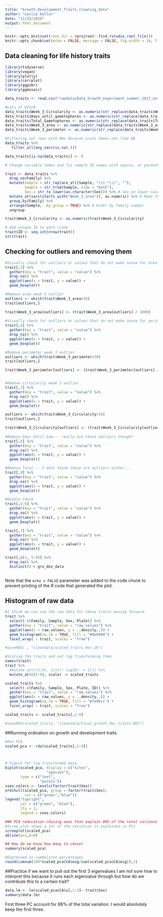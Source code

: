 ```yaml
---
title: "Growth_Development_Traits_cleaning_data"
author: "Leslie Kollar"
date: "11/25/2019"
output: html_document
---
```


```r
knitr::opts_knit$set(root.dir = rprojroot::find_rstudio_root_file())
knitr::opts_chunk$set(echo = FALSE, message = FALSE, fig.width = 14, fig.height = 6)
```

## Data cleaning for life history traits


```r
library(tidyverse)
library(vegan)
library(plotly)
library(corrplot)
library(ggpubr)
library(ggmosaic)
```


```r
data_traits <- read.csv("rawdata/Data_Growth_experiment_summer_2017_not_all.csv")
```

```r
#Lots of DIV/0
data_traits$Week_3_Circularity <- as.numeric(str_replace(data_traits$Week_3_Circularity, "#DIV/0!", "NA"))
data_traits$Days_until_gametophores <- as.numeric(str_replace(data_traits$Days_until_gametophores, "#DIV/0!", "NA"))
data_traits$Total_Gametophores <- as.numeric(str_replace(data_traits$Total_Gametophores,"#DIV/0!", "NA"))
data_traits$Week_3_area <- as.numeric(str_replace(data_traits$Week_3_area, "#DIV/0!", "NA"))
data_traits$Week_3_perimeter <- as.numeric(str_replace(data_traits$Week_3_perimete, "#DIV/0!", "NA"))

#Filtering out rows with NAs because scale doees not like NA
data_traits %>% 
   filter_all(any_vars(is.na(.)))

data_traits[is.na(data_traits)] <- 0
```

```r
# Change variable names and fix sample ID names with spaces, or parentheses

trait <- data_traits %>% 
  drop_na(Family) %>% 
  mutate(Sample = str_replace_all(Sample, "\\(.*\\)", ""),
         Sample = str_trim(Sample, side = "both"),
         Sex = str_to_lower(as.character(Sex))) %>% # Sex on lower case only
  mutate_at(vars(starts_with("Week_3_area")), as.numeric) %>% # Make them all numeric 
  group_by(Family) %>% 
  arrange(Sample, .by_group = TRUE) %>% # Order by family number
  ungroup

trait$Week_3_Circularity <- as.numeric(trait$Week_3_Circularity)

# Add unique ID to each clone
trait$ID <- seq.int(nrow(trait))
str(trait)

```



## Checking for outliers and removing them
```r
#Visually check for outliers or values that do not make sense for area
trait[,5] %>% 
  gather(key = "trait", value = "value") %>% 
  drop_na() %>% 
  ggplot(aes(x = trait, y = value)) + 
  geom_boxplot()

#Remove area week 3 outlier
outliers <- which(trait$Week_3_area>50)
trait[outliers,]

trait$Week_3_area[outliers] <- (trait$Week_3_area[outliers] / 1000)
                                
#Visually check for outliers or values that do not make sense for perimeter
trait[,6] %>% 
  gather(key = "trait", value = "value") %>% 
  drop_na() %>% 
  ggplot(aes(x = trait, y = value)) + 
  geom_boxplot()

#Remove perimeter week 3 outlier
outliers <- which(trait$Week_3_perimeter>30)
trait[outliers,]

trait$Week_3_perimeter[outliers] <- (trait$Week_3_perimeter[outliers] / 1000)      


#Remove circularity week 3 outlier
trait[,7] %>% 
  gather(key = "trait", value = "value") %>% 
  drop_na() %>% 
  ggplot(aes(x = trait, y = value)) + 
  geom_boxplot()

outliers <- which(trait$Week_3_Circularity>10)
trait[outliers,]

trait$Week_3_Circularity[outliers] <- (trait$Week_3_Circularity[outliers] / 1000) 
                                     
#Remove Days Until Gam--- really are those outliers though?
trait[,8] %>% 
  gather(key = "trait", value = "value") %>% 
  drop_na() %>% 
  ggplot(aes(x = trait, y = value)) + 
  geom_boxplot()

#Remove Total--- I dont think these are outliers either...
trait[,9] %>% 
  gather(key = "trait", value = "value") %>% 
  drop_na() %>% 
  ggplot(aes(x = trait, y = value)) + 
  geom_boxplot()

#Double Check
trait[,5:6] %>% 
  gather(key = "trait", value = "value") %>% 
  drop_na() %>% 
  ggplot(aes(x = trait, y = value)) + 
  geom_boxplot()

trait[,7] %>% 
  gather(key = "trait", value = "value") %>% 
  drop_na() %>% 
  ggplot(aes(x = trait, y = value)) + 
  geom_boxplot()

trait[,c(1, 5:9)] %>% 
  drop_na() %>% 
  distinct()-> gro_dev_data
                                                                     
```

Note that the `echo = FALSE` parameter was added to the code chunk to prevent printing of the R code that generated the plot.

## Histogram of raw data
```r

#I think we can use the raw data for these traits moving forward. 
trait %>% 
  select(-c(Family, Sample, Sex, Plate)) %>% 
  gather(key = "trait", value = "raw_values") %>% 
  ggplot(aes(x = raw_values, y = ..density..)) +
  geom_histogram(na.rm = TRUE, fill = "#8e9998") +
  facet_wrap( ~ trait, scales = "free")

#saveRDS( , "cleandata/scaled_traits_Nov_26")
```

```r
#Scaling the traits and not log transforming them
names(trait)
trait %>% 
  #mutate_at(c(5:9), list(~ log10(. + 1))) %>% 
  mutate_at(c(5:9), scale) -> scaled_traits

scaled_traits %>% 
  select(-c(Family, Sample, Sex, Plate, ID)) %>% 
  gather(key = "trait", value = "raw_values") %>% 
  ggplot(aes(x = raw_values, y = ..density..)) +
  geom_histogram(na.rm = TRUE, fill = "#7e9bcc") +
  facet_wrap( ~ trait, scales = "free")

scaled_traits <- scaled_traits[,1:9]

```




```r
#saveRDS(scaled_traits, "cleandata/Final_growth_dev_traits.RDS")
```

##Running ordination on growth and development traits
```r
#Run PCA
scaled_pca <- rda(scaled_traits[,5:9])



# Figure for log transformed data
biplot(scaled_pca, display = c("sites", 
                   "species"),
       type = c("text",
                "points"))
ssex.colors <- levels(factor(trait$Sex))
ordihull(scaled_pca, group = factor(trait$Sex),
         col = c("green","blue"))
legend("topright", 
       col = c("green", "blue"),
       lty = 1,
       legend = ssex.colors)


```

```r
### PCA reducation chosing axes that explain 80% of the total variance and eigenvalues have to be above 1
#Scree plot shows a lot of the variation is explained in PC1
screeplot(scaled_pca)
abline(a=1,b=0)

## How do we know how many to chose?
summary(scaled_pca)

#Expressed as cummalitve percentages
round(cumsum(100*scaled_pca$CA$eig/sum(scaled_pca$CA$eig)),2)

```

##Practice if we want to pull out the first 3 eigenvalues 
I am not sure how to interpret this because it runs each eigenvalue through but how do we contribute this to a certain trait?
```r
data.lm <- lm(scaled_pca$CA$u[,1:3]~ trait$Sex)
summary(data.lm)
```
First three PC account for 88% of the total variation. I would absolutely keep the first three.



